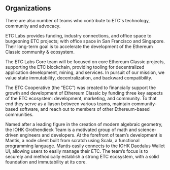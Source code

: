 
## Organizations

There are also number of teams who contribute to ETC's technology, community and advocacy. 

<LinkSection title ="Etc Labs / Etc Labs Core" link="https://etclabs.org/">

ETC Labs provides funding, industry connections, and office space to burgeoning ETC projects; with office space in San Francisco and Singapore. Their long-term goal is to accelerate the development of the Ethereum Classic community & ecosystem.

The ETC Labs Core team will be focused on core Ethereum Classic projects, supporting the ETC blockchain, providing tooling for decentralized application development, mining, and services. In pursuit of our mission, we value state immutability, decentralization, and backward compatibility.
</LinkSection>

<LinkSection title="Etc Cooperative" link="https://www.etccooperative.org/">

The ETC Cooperative (the “ECC”) was created to financially support the growth and development of Ethereum Classic by funding three key aspects of the ETC ecosystem: development, marketing, and community. To that end they serve as a liason between various teams, maintain community-based software, and reach out to members of other Ethereum-based communities.
</LinkSection>

<LinkSection title="IOHK (Grothendieck)" link="https://iohk.io/projects/ethereum-classic/">

Named after a leading figure in the creation of modern algebraic geometry, the IOHK Grothendieck Team is a motivated group of math and science-driven engineers and developers. At the forefront of team’s development is Mantis, a node client built from scratch using Scala, a functional programming language. Mantis easily connects to the IOHK Daedalus Wallet UI, allowing users to easily manage their ETC. The team’s focus is to securely and methodically establish a strong ETC ecosystem, with a solid foundation and immutability at its core.
</LinkSection>